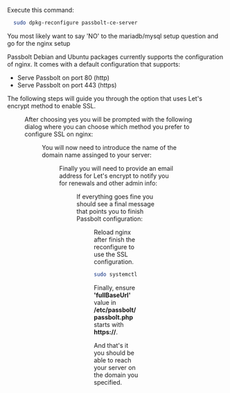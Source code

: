 
Execute this command:

```bash
  sudo dpkg-reconfigure passbolt-ce-server
```

You most likely want to say 'NO' to the mariadb/mysql setup question and go for the nginx setup

Passbolt Debian and Ubuntu packages currently supports the configuration of nginx. It comes with a default configuration that supports:

- Serve Passbolt on port 80 (http)
- Serve Passbolt on port 443 (https)

The following steps will guide you through the option that uses Let's encrypt method to enable SSL.

<Figure
  src="/img/help/2020/05/debian-package/configure_nginx.png"
  alt="Configure nginx dialog"
  caption="fig. Configure nginx dialog"
/>

After choosing yes you will be prompted with the following dialog where you can choose which method you prefer to configure SSL on nginx:

<Figure
  src="/img/help/2020/05/debian-package/nginx_choices.png"
  alt="nginx SSL dialog"
  caption="fig. nginx SSL dialog"
/>

You will now need to introduce the name of the domain name assinged to your server:

<Figure
  src="/img/help/2020/05/debian-package/nginx_domain.png"
  alt="nginx domain name"
  caption="fig. nginx domain name"
/>

Finally you will need to provide an email address for Let's encrypt to notify you for renewals and other admin info:

<Figure
  src="/img/help/2020/05/debian-package/lets_encrypt_email.png"
  alt="lets encrypt admin email"
  caption="fig. lets encrypt admin email"
/>

If everything goes fine you should see a final message that points you to finish Passbolt configuration:

<Figure
  src="/img/help/2020/05/debian-package/success.png"
  alt="Success message"
  caption="fig. Success message"
/>

Reload nginx after finish the reconfigure to use the SSL configuration.

```bash
sudo systemctl reload nginx
```

Finally, ensure **'fullBaseUrl'** value in **/etc/passbolt/passbolt.php** starts with **https://**.

And that's it you should be able to reach your server on the domain you specified.
